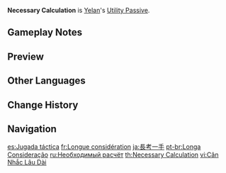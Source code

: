 {{Talent Infobox
|image         = Talent Necessary Calculation.png
|character     = Yelan
|type          = Utility Passive
|info          = Gains 25% more rewards when dispatched on a [[Liyue]] [[Expedition]] for 20 hours.
|utility1      = Expedition
|utility2      = 20 Hour Liyue Expedition Reward
}}
{{Description|"For Yelan, staying alert to new intel of all kinds is second nature. Wherever she goes, whatever she does, she always returns with a wealth of resources."|2=[[Dainsleif]] in [https://youtu.be/W6-BDI7y-lA Collected Miscellany - "Yelan: Traceless Stealth"]}}
'''Necessary Calculation''' is [[Yelan]]'s [[Utility Passive]].

==Gameplay Notes==
{{Talents by Category List|20 Hour Liyue Expedition Reward Talents|header=identical|nottitle=Necessary Calculation}}

==Preview==
{{Preview
|file = Necessary Calculation Preview
}}

==Other Languages==
{{Other Languages
|en      = Necessary Calculation
|zhs     = 长考一着
|zhs_rm  = Cháng Kǎo Yī Zhāo
|zht     = 長考一著
|zht_rm  = Cháng Kǎo Yī Zhuó
|zh_tl   = Lengthy Consideration for One Move
|ja      = 長考一手
|ja_rm   = Choukou Itte{{Assumed}}
|ja_tl   = Lengthy Consideration for One Move{{Sino|ja|part=1}}
|ko      = {{tt|장고|長考}} {{tt|후|後}}<->의 한 {{tt|수|手}}
|ko_tl   = One Move After Long Thinking
|es      = Jugada táctica
|es_tl   = Tactic Play
|fr      = Longue considération
|fr_tl   = Long Consideration
|ru      = Необходимый расчёт
|ru_tl   = Necessary Calculation
|th      = Necessary Calculation
|vi      = Cân Nhắc Lâu Dài
|vi_tl   = Long Deliberation
|de      = Lange Überlegung
|de_tl   = Long Consideration
|id      = Necessary Calculation
|pt      = Longa Consideração
|pt_tl   = 
|tr      = Gerekli Hesaplama
|tr_tl   = Necessary Calculation
|it      = Calcoli necessari
|it_tl   = Necessary Calculations
}}

==Change History==
{{Change History|2.7}}

==Navigation==
{{Talent Navbox|Yelan}}

[[es:Jugada táctica]]
[[fr:Longue considération]]
[[ja:長考一手]]
[[pt-br:Longa Consideração]]
[[ru:Необходимый расчёт]]
[[th:Necessary Calculation]]
[[vi:Cân Nhắc Lâu Dài]]